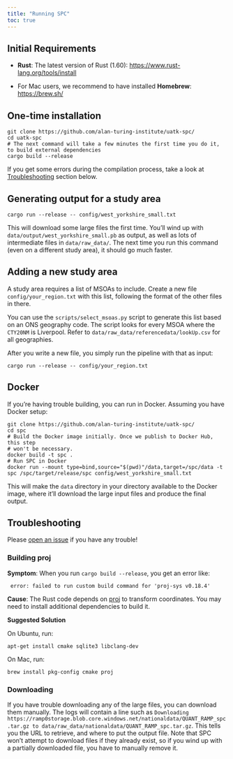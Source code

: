 ```yaml
---
title: "Running SPC"
toc: true
---
```


## Initial Requirements

- **Rust**: The latest version of Rust (1.60):
  [https://www.rust-lang.org/tools/install](https://www.rust-lang.org/tools/install)

- For Mac users, we recommend to have installed **Homebrew**: [https://brew.sh/](https://brew.sh/)

## One-time installation

```shell
git clone https://github.com/alan-turing-institute/uatk-spc/
cd uatk-spc
# The next command will take a few minutes the first time you do it, to build external dependencies
cargo build --release
```

If you get some errors during the compilation process, take a look at
[Troubleshooting](#Troubleshooting) section below.

## Generating output for a study area

```
cargo run --release -- config/west_yorkshire_small.txt
```

This will download some large files the first time. You'll wind up with
`data/output/west_yorkshire_small.pb` as output, as well as lots of
intermediate files in `data/raw_data/`. The next time you run this command
(even on a different study area), it should go much faster.

## Adding a new study area

A study area requires a list of MSOAs to include. Create a new file `config/your_region.txt` with this list, following the format of the other files in there.

You can use the `scripts/select_msoas.py` script to generate this list based on an ONS geography code. The script looks for every MSOA where the `CTY20NM` is Liverpool. Refer to `data/raw_data/referencedata/lookUp.csv` for all geographies.

After you write a new file, you simply run the pipeline with that as input:

```
cargo run --release -- config/your_region.txt
```

## Docker

If you're having trouble building, you can run in Docker. Assuming you have Docker setup:

```shell
git clone https://github.com/alan-turing-institute/uatk-spc/
cd spc
# Build the Docker image initially. Once we publish to Docker Hub, this step
# won't be necessary.
docker build -t spc .
# Run SPC in Docker
docker run --mount type=bind,source="$(pwd)"/data,target=/spc/data -t spc /spc/target/release/spc config/west_yorkshire_small.txt
```

This will make the `data` directory in your directory available to the Docker image, where it'll download the large input files and produce the final output.

## Troubleshooting

Please [open an issue](https://github.com/alan-turing-institute/uatk-spc/issues) if you have any trouble!

### Building proj

**Symptom**: When you run `cargo build --release`, you get an error like:

```shell
 error: failed to run custom build command for 'proj-sys v0.18.4'
```

**Cause**: The Rust code depends on [proj](https://proj.org) to transform coordinates. You may need to install additional dependencies to build it.

**Suggested Solution**

On Ubuntu, run:

```shell
apt-get install cmake sqlite3 libclang-dev
```

On Mac, run:

```shell
brew install pkg-config cmake proj
```

### Downloading

If you have trouble downloading any of the large files, you can download them manually. The logs will contain a line such as `Downloading https://ramp0storage.blob.core.windows.net/nationaldata/QUANT_RAMP_spc.tar.gz to data/raw_data/nationaldata/QUANT_RAMP_spc.tar.gz`. This tells you the URL to retrieve, and where to put the output file. Note that SPC won't attempt to download files if they already exist, so if you wind up with a partially downloaded file, you have to manually remove it.
